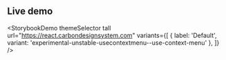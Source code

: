## Live demo

<StorybookDemo
  themeSelector
  tall
  url="https://react.carbondesignsystem.com"
  variants={[
    {
      label: 'Default',
      variant: 'experimental-unstable-usecontextmenu--use-context-menu'
    },
  ]}
/>
